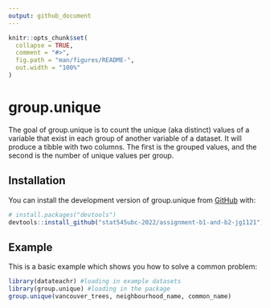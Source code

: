 ```yaml
---
output: github_document
---
```


<!-- README.md is generated from README.Rmd. Please edit that file -->

```r
knitr::opts_chunk$set(
  collapse = TRUE,
  comment = "#>",
  fig.path = "man/figures/README-",
  out.width = "100%"
)
```

# group.unique

<!-- badges: start -->
<!-- badges: end -->

The goal of group.unique is to count the unique (aka distinct) values of a variable that exist in each group of another variable of a dataset. It will produce a tibble with two columns. The first is the grouped values, and the second is the number of unique values per group.

## Installation

You can install the development version of group.unique from [GitHub](https://github.com/) with:

``` r
# install.packages("devtools")
devtools::install_github("stat545ubc-2022/assignment-b1-and-b2-jg1121")
```

## Example

This is a basic example which shows you how to solve a common problem:

```r
library(datateachr) #loading in example datasets
library(group.unique) #loading in the package
group.unique(vancouver_trees, neighbourhood_name, common_name)
```

